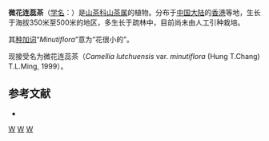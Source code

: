 {{Speciesbox 
| taxon = Camellia minutiflora
| authority = Hung T.Chang, 1981
}}

'''微花连蕊茶'''（[[学名|学名]]：{{lang|la|''Camellia minutiflora''}}）是[[山茶科|山茶科]][[山茶属|山茶属]]的植物。分布于[[中国大陆|中国大陆]]的[[香港|香港]]等地，生长于海拔350米至500米的地区，多生长于疏林中，目前尚未由人工引种栽培。

其[[种加词|种加词]]“''Minutiflora ''”意为“花很小的”。

现接受名为微花连蕊茶（''Camellia lutchuensis'' var. ''minutiflora'' (Hung T.Chang) T.L.Ming, 1999）。

== 参考文献 ==
<div class="references-small">
* {{cite web| url =http://www.bioinfo.cn/db05/KmzwSpecies.php?action=view&id=29043| title =微花连蕊茶| work =《中国高等植物数据库全库》| publisher =中国科学院微生物研究所| author =昆明植物研究所| accessdate =2009-02-26| deadurl =yes| archiveurl =https://web.archive.org/web/20160305102023/http://www.bioinfo.cn/db05/KmzwSpecies.php?action=view&id=29043| archivedate =2016-03-05}}
</div>
{{Taxonbar|from=Q11071438}}

[[Category:山茶属|W]]
[[Category:香港植物|W]]
[[Category:1981年描述的植物|W]]